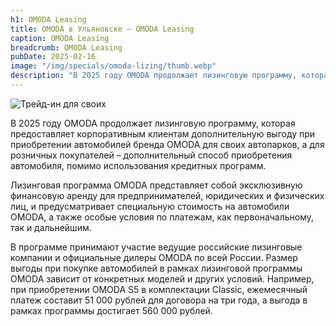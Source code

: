 ```yaml
---
h1: OMODA Leasing
title: OMODA в Ульяновске — OMODA Leasing
caption: OMODA Leasing
breadcrumb: OMODA Leasing
pubDate: 2025-02-16
image: "/img/specials/omoda-lizing/thumb.webp"
description: "В 2025 году OMODA продолжает лизинговую программу, которая предоставляет корпоративным клиентам дополнительную выгоду при приобретении автомобилей бренда OMODA для своих автопарков."
---
```



<picture>
	<img src="/img/specials/omoda-lizing/1.webp" class="w-full mb-10" alt="Трейд-ин для своих" />
</picture>

В 2025 году OMODA продолжает лизинговую программу, которая предоставляет корпоративным клиентам дополнительную выгоду при приобретении автомобилей бренда OMODA для своих автопарков, а для розничных покупателей – дополнительный способ приобретения автомобиля, помимо использования кредитных программ.

Лизинговая программа OMODA представляет собой эксклюзивную финансовую аренду для предпринимателей, юридических и физических лиц, и предусматривает специальную стоимость на автомобили OMODA, а также особые условия по платежам, как первоначальному, так и дальнейшим.

В программе принимают участие ведущие российские лизинговые компании и официальные дилеры OMODA по всей России. Размер выгоды при покупке автомобилей в рамках лизинговой программы OMODA зависит от конкретных моделей и других условий. Например, при приобретении OMODA S5 в комплектации Classic, ежемесячный платеж составит 51 000 рублей для договора на три года, а выгода в рамках программы достигает 560 000 рублей.

<SpecialSalonsInfo title='Получить предложение' dataTitle='Получить предложение' dataFormName="Получить предложение. OMODA Leasing" />